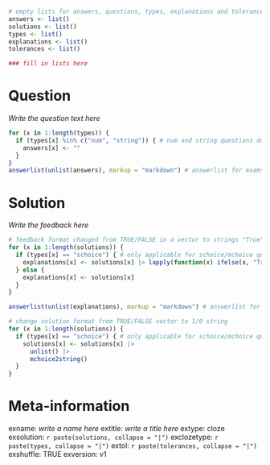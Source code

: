 ```r
# empty lists for answers, questions, types, explanations and tolerances
answers <- list()
solutions <- list()
types <- list()
explanations <- list()
tolerances <- list()

### fill in lists here 
```

Question
========

*Write the question text here*

```r
for (x in 1:length(types)) {
  if (types[x] %in% c("num", "string")) { # num and string questions do not have answer options given (opposed to schoice/mchoice questions -> "" as placeholders)
    answers[x] <- ""
  }
}
answerlist(unlist(answers), markup = "markdown") # answerlist for exams2html/exams2moodle created from answers list
```

Solution
========

*Write the feedback here*

```r
# feedback format changed from TRUE/FALSE in a vector to strings "True" and "False"
for (x in 1:length(solutions)) {
  if (types[x] == "schoice") { # only applicable for schoice/mchoice questions
    explanations[x] <- solutions[x] |> lapply(function(x) ifelse(x, "True", "False"))
  } else {
    explanations[x] <- solutions[x]
  }
}

answerlist(unlist(explanations), markup = "markdown") # answerlist for exams2html/exams2moodle created from solutions/explanations list -> feedback
```

```r
# change solution format from TRUE/FALSE vector to 1/0 string
for (x in 1:length(solutions)) {
  if (types[x] == "schoice") { # only applicable for schoice/mchoice questions
    solutions[x] <- solutions[x] |>
      unlist() |>
      mchoice2string()
  }
}
```

# Meta-information
exname: *write a name here* 
extitle: *write a title here* 
extype: cloze 
exsolution: `r paste(solutions, collapse = "|")` 
exclozetype: `r paste(types, collapse = "|")` 
extol: `r paste(tolerances, collapse = "|")` 
exshuffle: TRUE 
exversion: v1
